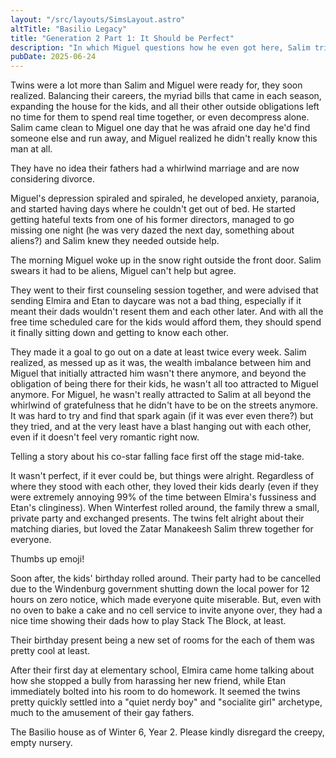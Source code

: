 ```yaml
---
layout: "/src/layouts/SimsLayout.astro"
altTitle: "Basilio Legacy"
title: "Generation 2 Part 1: It Should be Perfect"
description: "In which Miguel questions how he even got here, Salim tries his best, and the twins Etan and Elmira start discovering the world."
pubDate: 2025-06-24
---
```


Twins were a lot more than Salim and Miguel were ready for, they soon realized. Balancing their careers, the myriad bills that came in each season, expanding the house for the kids, and all their other outside obligations left no time for them to spend real time together, or even decompress alone. Salim came clean to Miguel one day that he was afraid one day he'd find someone else and run away, and Miguel realized he didn't really know this man at all.

<BlogImage imgSrc="../../../images/shrines/sims/basiliox2-1-happytwins.png" imgAlt="A Sims 4 screenshot, a toddler aged Etan and Elmira Basilio strutting around the hallway happily.">
They have no idea their fathers had a whirlwind marriage and are now considering divorce.
</BlogImage>

Miguel's depression spiraled and spiraled, he developed anxiety, paranoia, and started having days where he couldn't get out of bed. He started getting hateful texts from one of his former directors, managed to go missing one night (he was very dazed the next day, something about aliens?) and Salim knew they needed outside help.

<BlogImage imgSrc="../../../images/shrines/sims/basiliox2-1-aliensiguess.png" imgAlt="A Sims 4 screenshot, Miguel Basilio with his hand over his mouth. He looks shocked and dazed as he stands outside of his house">
The morning Miguel woke up in the snow right outside the front door. Salim swears it had to be aliens, Miguel can't help but agree.
</BlogImage>

They went to their first counseling session together, and were advised that sending Elmira and Etan to daycare was not a bad thing, especially if it meant their dads wouldn't resent them and each other later. And with all the free time scheduled care for the kids would afford them, they should spend it finally sitting down and getting to know each other.

They made it a goal to go out on a date at least twice every week. Salim realized, as messed up as it was, the wealth imbalance between him and Miguel that initially attracted him wasn't there anymore, and beyond the obligation of being there for their kids, he wasn't all too attracted to Miguel anymore. For Miguel, he wasn't really attracted to Salim at all beyond the whirlwind of gratefulness that he didn't have to be on the streets anymore. It was hard to try and find that spark again (if it was ever even there?) but they tried, and at the very least have a blast hanging out with each other, even if it doesn't feel very romantic right now.

<BlogImage imgSrc="../../../images/shrines/sims/basiliox2-1-datenight.png" imgAlt="A Sims 4 screenshot, Miguel and Salim sitting on a park bench together laughing and gazing at each other fondly.">
Telling a story about his co-star falling face first off the stage mid-take.
</BlogImage>

It wasn't perfect, if it ever could be, but things were alright. Regardless of where they stood with each other, they loved their kids dearly (even if they were extremely annoying 99% of the time between Elmira's fussiness and Etan's clinginess). When Winterfest rolled around, the family threw a small, private party and exchanged presents. The twins felt alright about their matching diaries, but loved the Zatar Manakeesh Salim threw together for everyone.

<BlogImage imgSrc="../../../images/shrines/sims/basiliox2-1-crimis.png" imgAlt="A Sims 4 screenshot, Etan crying while a speech bubble is above his head with a thumbs up emoji as he stands in front of a Christmas tree full of presents">
Thumbs up emoji!
</BlogImage>

Soon after, the kids' birthday rolled around. Their party had to be cancelled due to the Windenburg government shutting down the local power for 12 hours on zero notice, which made everyone quite miserable. But, even with no oven to bake a cake and no cell service to invite anyone over, they had a nice time showing their dads how to play Stack The Block, at least.

<BlogImage imgSrc="../../../images/shrines/sims/basiliox2-1-twinsies.png" imgAlt="A Sims 4 screenshot, Etan and Elmira as children smiling at each other.">
Their birthday present being a new set of rooms for the each of them was pretty cool at least.
</BlogImage>

After their first day at elementary school, Elmira came home talking about how she stopped a bully from harassing her new friend, while Etan immediately bolted into his room to do homework. It seemed the twins pretty quickly settled into a "quiet nerdy boy" and "socialite girl" archetype, much to the amusement of their gay fathers.

<BlogImage imgSrc="../../../images/shrines/sims/basiliox2-1-house.png" imgAlt="A Sims 4 screenshot, Etan and Elmira as children smiling at each other.">
The Basilio house as of Winter 6, Year 2. Please kindly disregard the creepy, empty nursery.
</BlogImage>